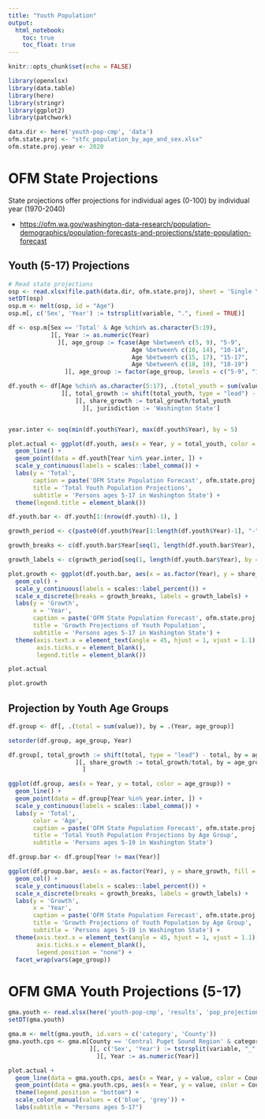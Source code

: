```yaml
---
title: "Youth Population"
output: 
  html_notebook:
    toc: true
    toc_float: true
---
```


```r
knitr::opts_chunk$set(echo = FALSE)

library(openxlsx)
library(data.table)
library(here)
library(stringr)
library(ggplot2)
library(patchwork)

data.dir <- here('youth-pop-cmp', 'data')
ofm.state.proj <- "stfc_population_by_age_and_sex.xlsx"
ofm.state.proj.year <- 2020
```

# OFM State Projections

State projections offer projections for individual ages (0-100) by individual year (1970-2040)

- [https://ofm.wa.gov/washington-data-research/population-demographics/population-forecasts-and-projections/state-population-forecast](https://ofm.wa.gov/washington-data-research/population-demographics/population-forecasts-and-projections/state-population-forecast)

## Youth (5-17) Projections

```r
# Read state projections
osp <- read.xlsx(file.path(data.dir, ofm.state.proj), sheet = 'Single Year', startRow = 9)
setDT(osp)
osp.m <- melt(osp, id = "Age")
osp.m[, c('Sex', 'Year') := tstrsplit(variable, ".", fixed = TRUE)]

df <- osp.m[Sex == 'Total' & Age %chin% as.character(5:19), 
            ][, Year := as.numeric(Year)
              ][, age_group := fcase(Age %between% c(5, 9), "5-9",
                                   Age %between% c(10, 14), "10-14",
                                   Age %between% c(15, 17), "15-17",
                                   Age %between% c(18, 19), "18-19")
                ][, age_group := factor(age_group, levels = c("5-9", "10-14", "15-17", "18-19"), labels = c("5-9", "10-14", "15-17", "18-19"))]

df.youth <- df[Age %chin% as.character(5:17), .(total_youth = sum(value)), by = Year
               ][, total_growth := shift(total_youth, type = "lead") - total_youth
                   ][, share_growth := total_growth/total_youth
                     ][, jurisdiction := 'Washington State']



```

```r
year.inter <- seq(min(df.youth$Year), max(df.youth$Year), by = 5)

plot.actual <- ggplot(df.youth, aes(x = Year, y = total_youth, color = jurisdiction)) +
  geom_line() +
  geom_point(data = df.youth[Year %in% year.inter, ]) +
  scale_y_continuous(labels = scales::label_comma()) +
  labs(y = 'Total',
       caption = paste('OFM State Population Forecast', ofm.state.proj.year),
       title = 'Total Youth Population Projections',
       subtitle = 'Persons ages 5-17 in Washington State') +
  theme(legend.title = element_blank())

```

```r

df.youth.bar <- df.youth[1:(nrow(df.youth)-1), ]

growth_period <- c(paste0(df.youth$Year[1:length(df.youth$Year)-1], "-", str_extract(df.youth$Year[2:length(df.youth$Year)], "\\d{2}$")))

growth_breaks <- c(df.youth.bar$Year[seq(1, length(df.youth.bar$Year), by = 5)], max(df.youth.bar$Year))

growth_labels <- c(growth_period[seq(1, length(df.youth.bar$Year), by = 5)], growth_period[length(growth_period)])

plot.growth <- ggplot(df.youth.bar, aes(x = as.factor(Year), y = share_growth, fill = jurisdiction)) +
  geom_col() +
  scale_y_continuous(labels = scales::label_percent()) +
  scale_x_discrete(breaks = growth_breaks, labels = growth_labels) +
  labs(y = 'Growth',
       x = 'Year',
       caption = paste('OFM State Population Forecast', ofm.state.proj.year),
       title = 'Growth Projections of Youth Population',
       subtitle = 'Persons ages 5-17 in Washington State') +
  theme(axis.text.x = element_text(angle = 45, hjust = 1, vjust = 1.1),
        axis.ticks.x = element_blank(),
        legend.title = element_blank())
```


```r
plot.actual
```
```r
plot.growth
```
## Projection by Youth Age Groups

```r
df.group <- df[, .(total = sum(value)), by = .(Year, age_group)]

setorder(df.group, age_group, Year)

df.group[, total_growth := shift(total, type = "lead") - total, by = age_group
                   ][, share_growth := total_growth/total, by = age_group
                     ]
```

```r
ggplot(df.group, aes(x = Year, y = total, color = age_group)) +
  geom_line() +
  geom_point(data = df.group[Year %in% year.inter, ]) +
  scale_y_continuous(labels = scales::label_comma()) +
  labs(y = 'Total',
       color = 'Age',
       caption = paste('OFM State Population Forecast', ofm.state.proj.year),
       title = 'Total Youth Population Projections by Age Group',
       subtitle = 'Persons ages 5-19 in Washington State')

```
```r
df.group.bar <- df.group[Year != max(Year)]

```

```r
ggplot(df.group.bar, aes(x = as.factor(Year), y = share_growth, fill = age_group)) +
  geom_col() +
  scale_y_continuous(labels = scales::label_percent()) +
  scale_x_discrete(breaks = growth_breaks, labels = growth_labels) +
  labs(y = 'Growth',
       x = 'Year',
       caption = paste('OFM State Population Forecast', ofm.state.proj.year),
       title = 'Growth Projections of Youth Population by Age Group',
       subtitle = 'Persons ages 5-19 in Washington State') +
  theme(axis.text.x = element_text(angle = 45, hjust = 1, vjust = 1.1),
        axis.ticks.x = element_blank(),
        legend.position = "none") +
  facet_wrap(vars(age_group))
```
# OFM GMA Youth Projections (5-17)

```r
gma.youth <- read.xlsx(here('youth-pop-cmp', 'results', 'pop_projections_2021-03-08.xlsx'))
setDT(gma.youth)

gma.m <- melt(gma.youth, id.vars = c('category', 'County'))
gma.youth.cps <- gma.m[County == 'Central Puget Sound Region' & category == '5-17',
                       ][, c('Sex', 'Year') := tstrsplit(variable, "_", fixed = TRUE)
                         ][, Year := as.numeric(Year)]

```

```r
plot.actual +
  geom_line(data = gma.youth.cps, aes(x = Year, y = value, color = County)) +
  geom_point(data = gma.youth.cps, aes(x = Year, y = value, color = County)) +
  theme(legend.position = "bottom") +
  scale_color_manual(values = c('blue', 'grey')) +
  labs(subtitle = "Persons ages 5-17")
```


